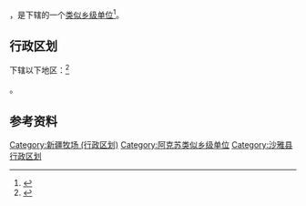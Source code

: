 {{中国乡级行政区|65/29/24/402/000}}

'''{{PAGENAMEBASE}}'''，是{{PRC admin/fullname|65/29/24/402/000|3}}下辖的一个[[类似乡级单位|类似乡级单位]]<ref>{{PRC admin/ref sgc|{{PRC admin/parent|65/29/24/402/000}}}}</ref>。

== 行政区划 ==

{{PAGENAMEBASE}}下辖以下地区：<ref>{{PRC admin/ref sgc|65/29/24/402/000}}</ref>

{{PRC admin/children|65/29/24/402/000}}。

== 参考资料 ==

{{reflist}}

{{沙雅县行政区划}}
{{新疆行政区划小作品}}

[[Category:新疆牧场_(行政区划)|Category:新疆牧场 (行政区划)]]
[[Category:阿克苏类似乡级单位|Category:阿克苏类似乡级单位]]
[[Category:沙雅县行政区划|Category:沙雅县行政区划]]